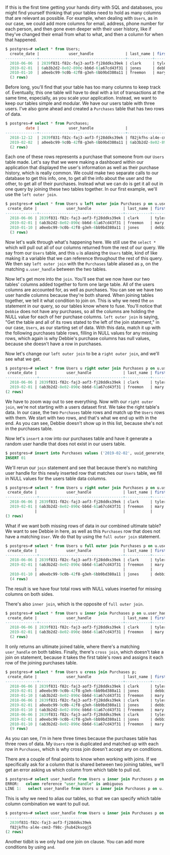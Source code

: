 <link href="style.css" rel="stylesheet"></link>

If this is the first time getting your hands dirty with SQL and databases, you might find yourself thinking that your tables need to hold as many columns that are relevant as possible. For example, when dealing with `Users`, as in our case, we could add more columns for email, address, phone number for each person, and then gone even deeper with their user history, like if they've changed their email from what to what, and then a column for when that happened.

```sql 
$ postgres=# select * from Users; 
  create_date |             user_handle              | last_name | first _name 
--------------+--------------------------------------+-----------+-------------
  2018-06-06  | 2839f831-f82c-faj3-aof3-fj28ddks39ek | clark     | tyler  
  2019-02-01  | 6ab3b2d2-8e02-890c-bb6d-61a67cd43f31 | jones     | debbie    
  2010-01-10  | a0eebc99-9c0b-42f8-g3eh-6bb9bd380a11 | freemon   | mary  
  (3 rows)
```

Before long, you'll find that your table has too many columns to keep track of. Eventually, this one table will have to deal with a lot of transactions at the same time, especially, as you scale your application. Instead, we want to keep our tables simple and modular. We have our users table with three users. I've also gone ahead and created a `Purchases` table that has two rows of data.

```sql 
$ postgres=# select * from Purchases; 
         date |             user_handle              |                   sku                    | quality 
--------------+--------------------------------------+------------------------------------------+-------------
  2018-12-12  | 2839f831-f82c-faj3-aof3-fj28ddks39ek | f82jkfhs-al4e-cmn3-f98c-jhub42kvogj5     |       2  
  2019-02-02  | a0eebc99-9c0b-42f8-g3eh-6bb9bd380a11 | 6ab3b2d2-8e02-890c-bb6d-61a67cd43f31     |       1    
  (2 rows)
```

Each one of these rows represents a purchase that someone from our `Users` table made. Let's say that we were making a dashboard within our application that displayed the user's information as well as their purchase history, which is really common. We could make two separate calls to our database to get this info, one, to get all the info about the user and the other, to get all of their purchases. Instead what we can do is get it all out in one query by joining these two tables together. In our first example, we'll use the `left outer join`. 

```sql 
$ postgres=# select * from Users u left outer join Purchases p on u.user_handle = p.user_handle; 
 create_date |             user_handle              | last_name | first _name  |  date      |             user_handle              |                    sku                 |   quantity 
--------------+-------------------------------------+-----------+--------------+------------+--------------------------------------+--------------------------------------+-----------------
  2018-06-06 | 2839f831-f82c-faj3-aof3-fj28ddks39ek | clark     | tyler        | 2018-12-12 | 2839f831-f82c-faj3-aof3-fj28ddks39ek | f82jkfhs-al4e-cmn3-f98c-jhub42kvogj5 |       2
  2019-02-01 | 6ab3b2d2-8e02-890c-bb6d-61a67cd43f31 | freemon   | mary         | 2019-02-02 | a0eebc99-9c0b-42f8-g3eh-6bb9bd380a11 | 6ab3b2d2-8e02-890c-bb6d-61a67cd43f31 |       1  
  2010-01-10 | a0eebc99-9c0b-42f8-g3eh-6bb9bd380a11 | jones     | debbie
  (3 rows)
```

Now let's walk through what's happening here. We still use the `select *` which will pull out all of our columns returned from the rest of our query. We say from our `Users` table, and this `u` is aliasing the `Users` table, kind of like making it a variable that we can reference throughout the rest of this query. We then say `left outer join` with the `Purchases` table aliased as `p`, on the matching `u.user_handle` between the two tables. 

Now let's get more into the `join`. You'll see that we now have our two tables' columns added together to form one large table. All of the users columns are accounted for, as well as purchases. You can see we have two user handle columns because they're both shared. When joining tables together, we tell it what condition to join on. This is why we need the `on` statement in our query, so our tables know where to fuse. You'll notice that `Debbie` does not have any purchases, so all the columns are holding the NULL value for each of her purchase columns. `left outer join` is saying, "Get the table and all of its rows stated to the left of the join statement," in our case, `Users`, as our starting set of data. With this data, match it up with the following purchases table rows, filling in NULL values for any missing rows, which again is why Debbie's purchase columns has null values, because she doesn't have a row in purchases.

Now let's change our `left outer join` to be a `right outer join`, and we'll see what we get. 

```sql 
$ postgres=# select * from Users u right outer join Purchases p on u.user_handle = p.user_handle; 
 create_date |             user_handle              | last_name | first _name  |  date      |             user_handle              |                    sku               | quality 
--------------+-------------------------------------+-----------+--------------+------------+--------------------------------------+--------------------------------------+-----------------
  2018-06-06 | 2839f831-f82c-faj3-aof3-fj28ddks39ek | clark     | tyler        | 2018-12-12 | 2839f831-f82c-faj3-aof3-fj28ddks39ek | f82jkfhs-al4e-cmn3-f98c-jhub42kvogj5 |       2
  2019-02-01 | 6ab3b2d2-8e02-890c-bb6d-61a67cd43f31 | freemon   | mary         | 2019-02-02 | a0eebc99-9c0b-42f8-g3eh-6bb9bd380a11 | 6ab3b2d2-8e02-890c-bb6d-61a67cd43f31 |       1  
(2 rows)
```

We have to zoom way out to see everything. Now with our `right outer join`, we're not starting with a users dataset first. We take the right table's data. In our case, the two `Purchases` table rows and match up the `Users` rows with them. We start with two rows, and that's what we end up with in the end. As you can see, Debbie doesn't show up in this list, because she's not in the purchases table. 

Now let's `insert` a row into our purchases table and have it generate a random user handle that does not exist in our users table. 

```sql 
$ postgres=# insert into Purchases values ('2019-02-02', uuid_generate_v4(), uuid_generate_v4(), 1);
INSERT 01 
```

We'll rerun our `join` statement and see that because there's no matching user handle for this newly inserted row that matches our `Users` table, we fill in NULL values for the users table data columns.

```sql 
$ postgres=# select * from Users u right outer join Purchases p on u.user_handle = p.user_handle; 
 create_date |             user_handle              | last_name | first _name  |  date      |             user_handle              |                    sku               | quality 
--------------+-------------------------------------+-----------+--------------+------------+--------------------------------------+--------------------------------------+-----------------
  2018-06-06 | 2839f831-f82c-faj3-aof3-fj28ddks39ek | clark     | tyler        | 2018-12-12 | 2839f831-f82c-faj3-aof3-fj28ddks39ek | f82jkfhs-al4e-cmn3-f98c-jhub42kvogj5 |       2
  2019-02-01 | 6ab3b2d2-8e02-890c-bb6d-61a67cd43f31 | freemon   | mary         | 2019-02-02 | a0eebc99-9c0b-42f8-g3eh-6bb9bd380a11 | 6ab3b2d2-8e02-890c-bb6d-61a67cd43f31 |       1  
             |                                      |           |              | 2019-02-02 | pha93nc4-p2l4-cn9x-fn10-fn2kgph82zx4 | 0oqm38fb-fm18-fh2k-3nvo-23hgk4nehvsl |       1  
(3 rows)
```

What if we want both missing rows of data in our combined ultimate table? We want to see Debbie in here, as well as this `Purchases` row that does not have a matching `User`. We do that by using the `full outer join` statement. 

```sql 
$ postgres=# select * from Users u full outer join Purchases p on u.user_handle = p.user_handle; 
 create_date |             user_handle              | last_name | first _name  |  date      |             user_handle              |                    sku               | quality 
--------------+-------------------------------------+-----------+--------------+------------+--------------------------------------+--------------------------------------+-----------------
  2018-06-06 | 2839f831-f82c-faj3-aof3-fj28ddks39ek | clark     | tyler        | 2018-12-12 | 2839f831-f82c-faj3-aof3-fj28ddks39ek | f82jkfhs-al4e-cmn3-f98c-jhub42kvogj5 |       2
  2019-02-01 | 6ab3b2d2-8e02-890c-bb6d-61a67cd43f31 | freemon   | mary         | 2019-02-02 | a0eebc99-9c0b-42f8-g3eh-6bb9bd380a11 | 6ab3b2d2-8e02-890c-bb6d-61a67cd43f31 |       1  
             |                                      |           |              | 2019-02-02 | pha93nc4-p2l4-cn9x-fn10-fn2kgph82zx4 | 0oqm38fb-fm18-fh2k-3nvo-23hgk4nehvsl |       1  
  2010-01-10 | a0eebc99-9c0b-42f8-g3eh-6bb9bd380a11 | jones     | debbie
  (4 rows)
```

The result is we have four total rows with NULL values inserted for missing columns on both sides.

There's also `inner join`, which is the opposite of `full outer join`. 

```sql 
$ postgres=# select * from Users u inner join Purchases p on u.user_handle = p.user_handle; 
 create_date |             user_handle              | last_name | first _name  |  date      |             user_handle              |                    sku               | quality 
--------------+-------------------------------------+-----------+--------------+------------+--------------------------------------+--------------------------------------+-----------------
  2018-06-06 | 2839f831-f82c-faj3-aof3-fj28ddks39ek | clark     | tyler        | 2018-12-12 | 2839f831-f82c-faj3-aof3-fj28ddks39ek | f82jkfhs-al4e-cmn3-f98c-jhub42kvogj5 |       2
  2019-02-01 | 6ab3b2d2-8e02-890c-bb6d-61a67cd43f31 | freemon   | mary         | 2019-02-02 | a0eebc99-9c0b-42f8-g3eh-6bb9bd380a11 | 6ab3b2d2-8e02-890c-bb6d-61a67cd43f31 |       1  
  (2 rows)
```

It only returns an ultimate joined table, where there's a matching `user_handle` on both tables. Finally, there's `cross join`, which doesn't take a join on statement, because it takes the first table's rows and assigns it each row of the joining purchases table.

```sql 
$ postgres=# select * from Users u cross join Purchases p; 
 create_date |             user_handle              | last_name | first _name  |  date      |             user_handle              |                    sku               | quality 
--------------+-------------------------------------+-----------+--------------+------------+--------------------------------------+--------------------------------------+-----------------
  2018-06-06 | 2839f831-f82c-faj3-aof3-fj28ddks39ek | clark     | tyler        | 2018-12-12 | 2839f831-f82c-faj3-aof3-fj28ddks39ek | f82jkfhs-al4e-cmn3-f98c-jhub42kvogj5 |       2
  2019-02-01 | a0eebc99-9c0b-42f8-g3eh-6bb9bd380a11 | jones     | debbie       | 2018-12-12 | 2839f831-f82c-faj3-aof3-fj28ddks39ek | f82jkfhs-al4e-cmn3-f98c-jhub42kvogj5 |       2
  2010-01-10 | 6ab3b2d2-8e02-890c-bb6d-61a67cd43f31 | freemon   | mary         | 2018-12-12 | 2839f831-f82c-faj3-aof3-fj28ddks39ek | f82jkfhs-al4e-cmn3-f98c-jhub42kvogj5 |       2
  2018-06-06 | 2839f831-f82c-faj3-aof3-fj28ddks39ek | clark     | tyler        | 2019-02-02 | a0eebc99-9c0b-42f8-g3eh-6bb9bd380a11 | 6ab3b2d2-8e02-890c-bb6d-61a67cd43f31 |       1  
  2019-02-01 | a0eebc99-9c0b-42f8-g3eh-6bb9bd380a11 | jones     | debbie       | 2019-02-02 | a0eebc99-9c0b-42f8-g3eh-6bb9bd380a11 | 6ab3b2d2-8e02-890c-bb6d-61a67cd43f31 |       1
  2010-01-10 | 6ab3b2d2-8e02-890c-bb6d-61a67cd43f31 | freemon   | mary         | 2019-02-02 | a0eebc99-9c0b-42f8-g3eh-6bb9bd380a11 | 6ab3b2d2-8e02-890c-bb6d-61a67cd43f31 |       1
  2018-06-06 | 2839f831-f82c-faj3-aof3-fj28ddks39ek | clark     | tyler        | 2019-02-02 | pha93nc4-p2l4-cn9x-fn10-fn2kgph82zx4 | 0oqm38fb-fm18-fh2k-3nvo-23hgk4nehvsl |       1
  2019-02-01 | a0eebc99-9c0b-42f8-g3eh-6bb9bd380a11 | jones     | debbie       | 2019-02-02 | pha93nc4-p2l4-cn9x-fn10-fn2kgph82zx4 | 0oqm38fb-fm18-fh2k-3nvo-23hgk4nehvsl |       1
  2010-01-10 | 6ab3b2d2-8e02-890c-bb6d-61a67cd43f31 | freemon   | mary         | 2019-02-02 | pha93nc4-p2l4-cn9x-fn10-fn2kgph82zx4 | 0oqm38fb-fm18-fh2k-3nvo-23hgk4nehvsl |       1  
  (9 rows)
```

As you can see, I'm in here three times because the purchases table has three rows of data. My `Users` row is duplicated and matched up with each row in `Purchases`, which is why cross join doesn't accept any on conditions.

There are a couple of final points to know when working with joins. If we specifically ask for a column that is shared between two joining tables, we'll get an error asking us which column from which table to pull out. 

```sql
$ postgres=# select user_handle from Users u inner join Purchases p on u.user_handle = p.user_handle;
ERROR:   column reference "user_handle" is ambiguous 
LINE 1:   select user_handle from Users u inner join Purchases p on u....
```

This is why we need to alias our tables, so that we can specify which table column combination we want to pull out. 

```sql
$ postgres=# select user_handle from Users u inner join Purchases p on u.user_handle = p.user_handle;
----------------------------------
  2839f831-f82c-faj3-aof3-fj28ddks39ek
  f82jkfhs-al4e-cmn3-f98c-jhub42kvogj5
(2 rows)
```

Another tidbit is we only had one join on clause. You can add more conditions by using `and`.
